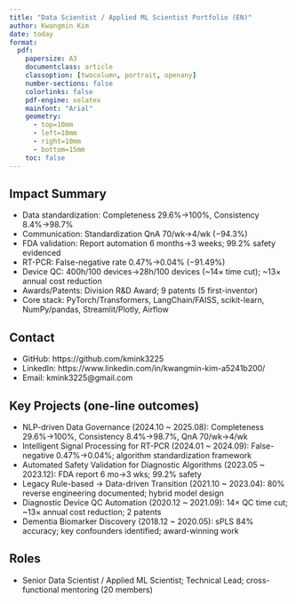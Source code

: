 ```yaml
---
title: "Data Scientist / Applied ML Scientist Portfolio (EN)"
author: Kwangmin Kim
date: today
format:
  pdf:
    papersize: A3
    documentclass: article
    classoption: [twocolumn, portrait, openany]
    number-sections: false
    colorlinks: false
    pdf-engine: xelatex
    mainfont: "Arial"
    geometry:
      - top=10mm
      - left=10mm
      - right=10mm
      - bottom=15mm
    toc: false
---
```


## Impact Summary

- Data standardization: Completeness 29.6%→100%, Consistency 8.4%→98.7%
- Communication: Standardization QnA 70/wk→4/wk (−94.3%)
- FDA validation: Report automation 6 months→3 weeks; 99.2% safety evidenced
- RT-PCR: False-negative rate 0.47%→0.04% (−91.49%)
- Device QC: 400h/100 devices→28h/100 devices (~14× time cut); ~13× annual cost reduction
- Awards/Patents: Division R&D Award; 9 patents (5 first-inventor)
- Core stack: PyTorch/Transformers, LangChain/FAISS, scikit-learn, NumPy/pandas, Streamlit/Plotly, Airflow

## Contact

- GitHub: https://github.com/kmink3225
- LinkedIn: https://www.linkedin.com/in/kwangmin-kim-a5241b200/
- Email: kmink3225@gmail.com

## Key Projects (one-line outcomes)

- NLP-driven Data Governance (2024.10 ~ 2025.08): Completeness 29.6%→100%, Consistency 8.4%→98.7%, QnA 70/wk→4/wk
- Intelligent Signal Processing for RT-PCR (2024.01 ~ 2024.09): False-negative 0.47%→0.04%; algorithm standardization framework
- Automated Safety Validation for Diagnostic Algorithms (2023.05 ~ 2023.12): FDA report 6 mo→3 wks; 99.2% safety
- Legacy Rule-based → Data-driven Transition (2021.10 ~ 2023.04): 80% reverse engineering documented; hybrid model design
- Diagnostic Device QC Automation (2020.12 ~ 2021.09): 14× QC time cut; ~13× annual cost reduction; 2 patents
- Dementia Biomarker Discovery (2018.12 ~ 2020.05): sPLS 84% accuracy; key confounders identified; award-winning work

## Roles

- Senior Data Scientist / Applied ML Scientist; Technical Lead; cross-functional mentoring (20 members)


